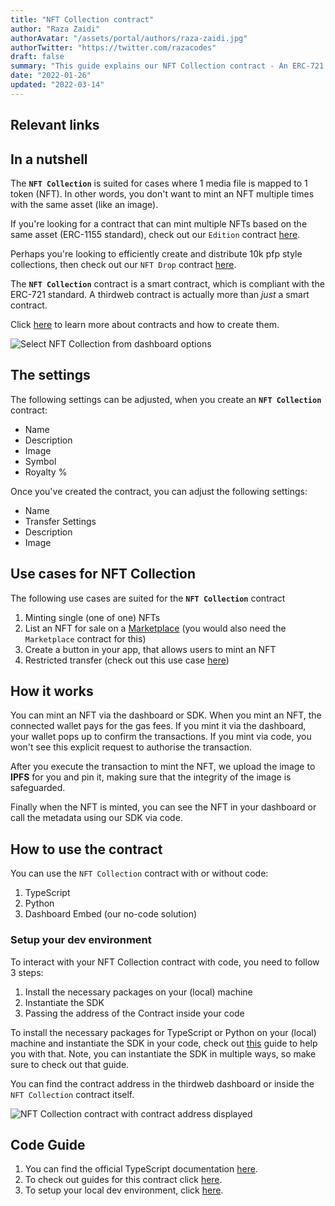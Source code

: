 ```yaml
---
title: "NFT Collection contract"
author: "Raza Zaidi"
authorAvatar: "/assets/portal/authors/raza-zaidi.jpg"
authorTwitter: "https://twitter.com/razacodes"
draft: false
summary: "This guide explains our NFT Collection contract - An ERC-721 contract that enables you to mint one-of-one NFTs"
date: "2022-01-26"
updated: "2022-03-14"
---
```


## Relevant links

<SimpleGrid columns="2" gap="5">
  <MdxLinkCard
    title="Guides"
    subtitle="Guides about NFT Collection"
    contractType="nft-collection"
    type="guide"
  />
  <MdxLinkCard
    title="JavaScript/TypeScript docs"
    subtitle="Learn how to use the NFT Collection contract with our SDK"
    contractType="nft-collection"
    type="docs"
  />
</SimpleGrid>

## In a nutshell

The **`NFT Collection`** is suited for cases where 1 media file is mapped to 1 token (NFT). In other words, you don't want to mint an NFT multiple times with the same asset (like an image).

If you're looking for a contract that can mint multiple NFTs based on the same asset (ERC-1155 standard), check out our `Edition` contract [here](/contracts/edition).

Perhaps you're looking to efficiently create and distribute 10k pfp style collections, then check out our `NFT Drop` contract [here](/contracts/nft-drop).

The **`NFT Collection`** contract is a smart contract, which is compliant with the ERC-721 standard. A thirdweb contract is actually more than _just_ a smart contract.

Click [here](/contracts) to learn more about contracts and how to create them.

![Select NFT Collection from dashboard options](/assets/portal/contracts/nft-collection/select-nft-collection-from-dashboard.png)

## The settings

The following settings can be adjusted, when you create an **`NFT Collection`** contract:

- Name
- Description
- Image
- Symbol
- Royalty %

Once you've created the contract, you can adjust the following settings:

- Name
- Transfer Settings
- Description
- Image

## Use cases for NFT Collection

The following use cases are suited for the **`NFT Collection`** contract

1. Minting single (one of one) NFTs
2. List an NFT for sale on a [Marketplace](/contracts/marketplace) (you would also need the `Marketplace` contract for this)
3. Create a button in your app, that allows users to mint an NFT
4. Restricted transfer (check out this use case [here](/guides/make-your-nft-non-transferable))

## How it works

You can mint an NFT via the dashboard or SDK. When you mint an NFT, the connected wallet pays for the gas fees. If you mint it via the dashboard, your wallet pops up to confirm the transactions. If you mint via code, you won't see this explicit request to authorise the transaction.

After you execute the transaction to mint the NFT, we upload the image to **IPFS** for you and pin it, making sure that the integrity of the image is safeguarded.

Finally when the NFT is minted, you can see the NFT in your dashboard or call the metadata using our SDK via code.

## How to use the contract

You can use the `NFT Collection` contract with or without code:

1. TypeScript
2. Python
3. Dashboard Embed (our no-code solution)

### Setup your dev environment

To interact with your NFT Collection contract with code, you need to follow 3 steps:

1. Install the necessary packages on your (local) machine
2. Instantiate the SDK
3. Passing the address of the Contract inside your code

To install the necessary packages for TypeScript or Python on your (local) machine and instantiate the SDK in your code, check out [this](/guides/sdk-guide) guide to help you with that. Note, you can instantiate the SDK in multiple ways, so make sure to check out that guide.

You can find the contract address in the thirdweb dashboard or inside the `NFT Collection` contract itself.

![NFT Collection contract with contract address displayed](/assets/portal/contracts/nft-collection/nft-collection-contract-address.png)

## Code Guide

1. You can find the official TypeScript documentation [here](https://docs.thirdweb.com/typescript/sdk.nftcollection).
2. To check out guides for this contract click [here](/guides/nft-collection).
3. To setup your local dev environment, click [here](/guides/sdk-guide).

<MdxNavigation>
  <MdxNavigationItem href="/contracts" title="Contracts" />
  <MdxNavigationItem href="/contracts/edition" title="Edition" next />
</MdxNavigation>
